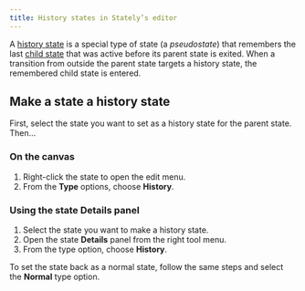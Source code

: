 ```yaml
---
title: History states in Stately’s editor
---
```


A [history state](history-states.mdx) is a special type of state (a _pseudostate_) that remembers the last [child state](parent-states.mdx) that was active before its parent state is exited. When a transition from outside the parent state targets a history state, the remembered child state is entered.

## Make a state a history state

First, select the state you want to set as a history state for the parent state. Then…

### On the canvas

1. Right-click the state to open the edit menu.
2. From the **Type** options, choose **History**.

### Using the state Details panel

1. Select the state you want to make a history state.
2. Open the state <Info size={18} /> **Details** panel from the right tool menu.
3. From the type option, choose **History**.

To set the state back as a normal state, follow the same steps and select the **Normal** type option.
